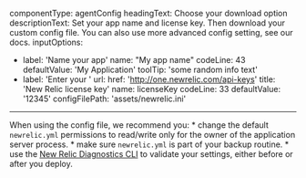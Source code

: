 componentType: agentConfig
headingText: Choose your download option
descriptionText: Set your app name and license key. Then download your custom config file. You can also use more advanced config setting, see our docs.
inputOptions:
  - label: 'Name your app'
    name: "My app name"
    codeLine: 43
    defaultValue: 'My Application'
    toolTip: 'some random info text'
  - label: 'Enter your '
    url:
      href: 'http://one.newrelic.com/api-keys'
      title: 'New Relic license key'
    name: licenseKey
    codeLine: 33
    defaultValue: '12345'
configFilePath: 'assets/newrelic.ini'
  ---

  When using the config file, we recommend you:
    * change the default `newrelic.yml` permissions to read/write only for the owner of the application server process.
    * make sure `newrelic.yml` is part of your backup routine.
    * use the [New Relic Diagnostics CLI](https://docs.newrelic.com/docs/new-relic-solutions/solve-common-issues/diagnostics-cli-nrdiag/run-diagnostics-cli-nrdiag/) to validate your settings, either before or after you deploy.